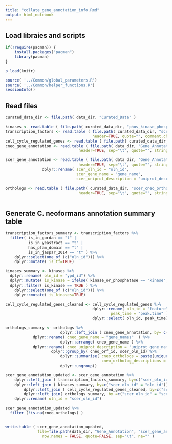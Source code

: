 ```yaml
---
title: "collate_gene_annotation_info.Rmd"
output: html_notebook
---
```



## Load libraies and scripts
```r
if(!require(pacman)) {
	install.packages("pacman")
	library(pacman)
}

p_load(knitr)

source( '../Common/global_parameters.R')
source( '../Common/helper_functions.R')
sessionInfo()
```


## Read files 
```r

curated_data_dir <- file.path( data_dir, "Curated_Data" )

kinases <- read.table ( file.path( curated_data_dir, "phos_kinase_phosphatase_list.tsv"), sep="\t", header=TRUE, quote="")
transcription_factors <- read.table ( file.path( curated_data_dir, "scer_transcription_factors.tsv"), sep="\t", 
									  header=TRUE, quote="", comment.char = "")
cell_cycle_regulated_genes <- read.table ( file.path( curated_data_dir, "peak_times_of_cycling_orfs.tsv" ), sep="\t", header=TRUE, quote="\"")
cneo_gene_annotation <- read.table ( file.path( data_dir, 'Gene_Annotation/cneo_gene_names.txt' ) , 
								header=TRUE, sep="\t", quote="", stringsAsFactors = FALSE, na.strings = "NA")

scer_gene_annotation <- read.table ( file.path( data_dir, 'Gene_Annotation/scer_gene_names.txt' ) , 
								header=TRUE, sep="\t", quote="", stringsAsFactors = FALSE) %>%
                dplyr::rename( scer_oln_id = "oln_id", 
                               scer_gene_name = "gene_name",
                               scer_uniprot_description = "uniprot_description")

orthologs <- read.table ( file.path( curated_data_dir, "scer_cneo_orthologs.tab") , 
								header=TRUE, sep="\t", quote="", stringsAsFactors = FALSE)



```

## Generate C. neoformans annotation summary table 
```r

transcription_factors_summary <- transcription_factors %>%
  filter( is_in_gordan == "t" | 
          is_in_yeastract == "t" |
          has_pfam_domain == "t" | 
          is_in_jaspar_2014 == "t" ) %>%
	dplyr::select(one_of (c("oln_id"))) %>%
	dplyr::mutate( is_tf=TRUE)

kinases_summary <- kinases %>%
  dplyr::rename( oln_id = "ypd_id") %>%
  dplyr::mutate( is_kinase = ifelse( kinase_or_phosphatase == "kinase", TRUE, FALSE)) %>%
  dplyr::filter( is_kinase == TRUE ) %>%
	dplyr::select(one_of (c("oln_id"))) %>%
	dplyr::mutate( is_kinases=TRUE)

cell_cycle_regulated_genes_cleaned <- cell_cycle_regulated_genes %>%
                                      dplyr::rename( oln_id = "feature",
                                              peak_time = "peak.time" ) %>%
                                      dplyr::select( oln_id, peak_time)

orthologs_summary <- orthologs %>%
						dplyr::left_join ( cneo_gene_annotation, by= c("cneo_orf_id" = "orf_id") )%>%
            dplyr::rename( cneo_gene_name = "gene_names"  ) %>%
 						dplyr::arrange( cneo_gene_name ) %>%
            dplyr::rename( cneo_uniprot_description = "uniprot_gene_name"  ) %>%
  					dplyr::group_by( cneo_orf_id, scer_oln_id) %>%
						dplyr::summarise( cneo_orthologs = paste(unique(cneo_gene_name), collapse="; " ), 
										  cneo_ortholog_descriptions = paste(cneo_uniprot_description, collapse="; " ) ) %>%
						dplyr::ungroup() 

scer_gene_annotation_updated <- scer_gene_annotation %>% 
	dplyr::left_join ( transcription_factors_summary, by=c("scer_oln_id" = "oln_id") ) %>%
	dplyr::left_join ( kinases_summary, by=c("scer_oln_id" = "oln_id")) %>%
		dplyr::left_join ( cell_cycle_regulated_genes_cleaned, by=c("scer_oln_id" = "oln_id")) %>%
		dplyr::left_join( orthologs_summary, by =c("scer_oln_id" = "scer_oln_id") ) %>%
    dplyr::rename( oln_id = "scer_oln_id")

scer_gene_annotation_updated %>%
  filter (!is.na(cneo_orthologs) )


write.table ( scer_gene_annotation_updated, 
              file=file.path(data_dir, "Gene_Annotation", "scer_gene_annotation_summary.txt" ),
			  	row.names = FALSE, quote=FALSE, sep="\t", na="" )

```









